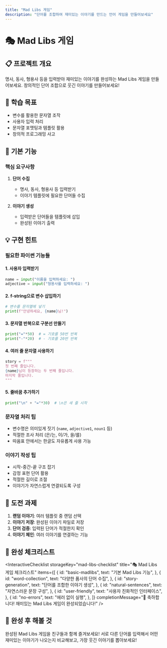 ```yaml
---
title: "Mad Libs 게임"
description: "단어를 조합하여 재미있는 이야기를 만드는 언어 게임을 만들어보세요"
---
```



# 🎭 Mad Libs 게임

## 📋 프로젝트 개요

명사, 동사, 형용사 등을 입력받아 재미있는 이야기를 완성하는 Mad Libs 게임을 만들어보세요. 창의적인 단어 조합으로 웃긴 이야기를 만들어보세요!

## 🎯 학습 목표

- 변수를 활용한 문자열 조작
- 사용자 입력 처리
- 문자열 포맷팅과 템플릿 활용
- 창의적 프로그래밍 사고

## 🚀 기본 기능

### 핵심 요구사항

1. **단어 수집**

   - 명사, 동사, 형용사 등 입력받기
   - 이야기 템플릿에 필요한 단어들 수집

2. **이야기 생성**
   - 입력받은 단어들을 템플릿에 삽입
   - 완성된 이야기 출력

## 💡 구현 힌트

### 필요한 파이썬 기능들

#### 1. 사용자 입력받기

```python
name = input("이름을 입력하세요: ")
adjective = input("형용사를 입력하세요: ")
```

#### 2. f-string으로 변수 삽입하기

```python
# 변수를 문자열에 넣기
print(f"안녕하세요, {name}님!")
```

#### 3. 문자열 반복으로 구분선 만들기

```python
print("="*50)  # = 기호를 50번 반복
print("-"*20)  # - 기호를 20번 반복
```

#### 4. 여러 줄 문자열 사용하기

```python
story = f"""
첫 번째 줄입니다.
{name}님이 등장하는 두 번째 줄입니다.
마지막 줄입니다.
"""
```

#### 5. 줄바꿈 추가하기

```python
print("\n" + "="*30)  # \n은 새 줄 시작
```

### 문자열 처리 팁

- 변수명은 의미있게 짓기 (`name`, `adjective1`, `noun1` 등)
- 적절한 조사 처리 (은/는, 이/가, 을/를)
- 따옴표 안에서는 한글도 자유롭게 사용 가능

### 이야기 작성 팁

- 시작-중간-끝 구조 잡기
- 감정 표현 단어 활용
- 적절한 길이로 조절
- 이야기가 자연스럽게 연결되도록 구성

## 🎯 도전 과제

1. **랜덤 이야기**: 여러 템플릿 중 랜덤 선택
2. **이야기 저장**: 완성된 이야기 파일로 저장
3. **단어 검증**: 입력된 단어가 적절한지 확인
4. **이야기 체인**: 여러 이야기를 연결하는 기능

## 📝 완성 체크리스트

<InteractiveChecklist
  storageKey="mad-libs-checklist"
  title="🎭 Mad Libs 게임 체크리스트"
  items={[
    {
      id: "basic-madlibs",
      text: "기본 Mad Libs 기능",
    },
    {
      id: "word-collection",
      text: "다양한 품사의 단어 수집",
    },
    {
      id: "story-generation",
      text: "단어를 조합한 이야기 생성",
    },
    {
      id: "natural-sentences",
      text: "자연스러운 문장 구성",
    },
    {
      id: "user-friendly",
      text: "사용자 친화적인 인터페이스",
    },
    {
      id: "no-errors",
      text: "에러 없이 실행",
    },
  ]}
  completionMessage="🎉 축하합니다! 재미있는 Mad Libs 게임이 완성되었습니다!"
/>

## 🎉 완성 후 해볼 것

완성된 Mad Libs 게임을 친구들과 함께 즐겨보세요! 서로 다른 단어를 입력해서 어떤 재미있는 이야기가 나오는지 비교해보고, 가장 웃긴 이야기를 뽑아보세요!
